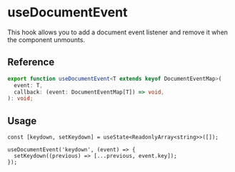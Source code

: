 
<Meta title="hooks/useDocumentEvent" />

# useDocumentEvent

This hook allows you to add a document event listener and remove it when the component unmounts.

## Reference

```ts
export function useDocumentEvent<T extends keyof DocumentEventMap>(
  event: T,
  callback: (event: DocumentEventMap[T]) => void,
): void;
```

## Usage

```tsx
const [keydown, setKeydown] = useState<ReadonlyArray<string>>([]);

useDocumentEvent('keydown', (event) => {
  setKeydown((previous) => [...previous, event.key]);
});
```
